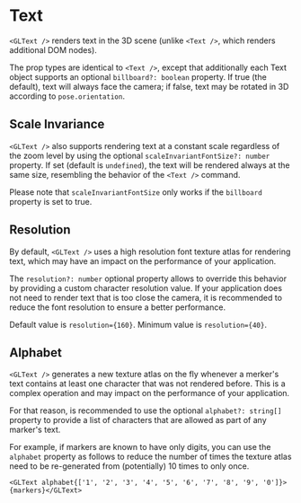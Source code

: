 
# Text

`<GLText />` renders text in the 3D scene (unlike `<Text />`, which renders additional DOM nodes).

The prop types are identical to `<Text />`, except that additionally each Text object supports an optional `billboard?: boolean` property. If true (the default), text will always face the camera; if false, text may be rotated in 3D according to `pose.orientation`.

<GLText />

## Scale Invariance

`<GLText />` also supports rendering text at a constant scale regardless of the zoom level by using the optional `scaleInvariantFontSize?: number` property. If set (default is `undefined`), the text will be rendered always at the same size, resembling the behavior of the `<Text />` command. 

Please note that `scaleInvariantFontSize` only works if the `billboard` property is set to true.

<GLTextScaleInvariant />

## Resolution

By default, `<GLText />` uses a high resolution font texture atlas for rendering text, which may have an impact on the performance of your application. 

The `resolution?: number` optional property allows to override this behavior by providing a custom character resolution value. If your application does not need to render text that is too close the camera, it is recommended to reduce the font resolution to ensure a better performance.

Default value is `resolution={160}`. Minimum value is `resolution={40}`. 

## Alphabet

`<GLText />` generates a new texture atlas on the fly whenever a merker's text contains at least one character that was not rendered before. This is a complex operation and may impact on the performance of your application. 

For that reason, is recommended to use the optional `alphabet?: string[]` property to provide a list of characters that are allowed as part of any marker's text. 

For example, if markers are known to have only digits, you can use the `alphabet` property as follows to reduce the number of times the texture atlas need to be re-generated from (potentially) 10 times to only once.

`<GLText alphabet{['1', '2', '3', '4', '5', '6', '7', '8', '9', '0']}>{markers}</GLText>`
